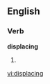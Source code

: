 
==English==

===Verb===
'''displacing'''

# {{present participle of|[[displace]]}}

[[vi:displacing]]